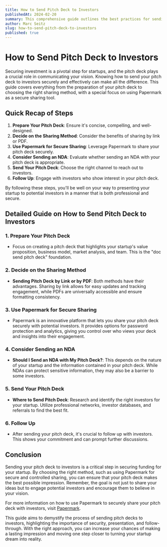 ```yaml
---
title: How to Send Pitch Deck to Investors
publishedAt: 2024-02-20
summary: This comprehensive guide outlines the best practices for sending your pitch deck to investors, ensuring your innovative ideas are presented securely and effectively. We explore various methods including the use of Papermark for secure sharing.
author: Marc Seitz
slug: how-to-send-pitch-deck-to-investors
published: true
---
```


# How to Send Pitch Deck to Investors

Securing investment is a pivotal step for startups, and the pitch deck plays a crucial role in communicating your vision. Knowing how to send your pitch deck to investors securely and effectively can make all the difference. This guide covers everything from the preparation of your pitch deck to choosing the right sharing method, with a special focus on using Papermark as a secure sharing tool.

## Quick Recap of Steps

1. **Prepare Your Pitch Deck**: Ensure it's concise, compelling, and well-designed.
2. **Decide on the Sharing Method**: Consider the benefits of sharing by link or PDF.
3. **Use Papermark for Secure Sharing**: Leverage Papermark to share your pitch deck securely.
4. **Consider Sending an NDA**: Evaluate whether sending an NDA with your pitch deck is appropriate.
5. **Send Your Pitch Deck**: Choose the right channel to reach out to investors.
6. **Follow Up**: Engage with investors who show interest in your pitch deck.

By following these steps, you'll be well on your way to presenting your startup to potential investors in a manner that is both professional and secure.

## Detailed Guide on How to Send Pitch Deck to Investors

### 1. Prepare Your Pitch Deck

- Focus on creating a pitch deck that highlights your startup's value proposition, business model, market analysis, and team. This is the "doc send pitch deck" foundation.

### 2. Decide on the Sharing Method

- **Sending Pitch Deck by Link or by PDF**: Both methods have their advantages. Sharing by link allows for easy updates and tracking engagement, while PDFs are universally accessible and ensure formatting consistency.

### 3. Use Papermark for Secure Sharing

- Papermark is an innovative platform that lets you share your pitch deck securely with potential investors. It provides options for password protection and analytics, giving you control over who views your deck and insights into their engagement.

### 4. Consider Sending an NDA

- **Should I Send an NDA with My Pitch Deck?**: This depends on the nature of your startup and the information contained in your pitch deck. While NDAs can protect sensitive information, they may also be a barrier to some investors.

### 5. Send Your Pitch Deck

- **Where to Send Pitch Deck**: Research and identify the right investors for your startup. Utilize professional networks, investor databases, and referrals to find the best fit.

### 6. Follow Up

- After sending your pitch deck, it's crucial to follow up with investors. This shows your commitment and can prompt further discussions.

## Conclusion

Sending your pitch deck to investors is a critical step in securing funding for your startup. By choosing the right method, such as using Papermark for secure and controlled sharing, you can ensure that your pitch deck makes the best possible impression. Remember, the goal is not just to share your ideas but to engage potential investors and encourage them to believe in your vision.

For more information on how to use Papermark to securely share your pitch deck with investors, visit [Papermark](https://www.papermark.io).

This guide aims to demystify the process of sending pitch decks to investors, highlighting the importance of security, presentation, and follow-through. With the right approach, you can increase your chances of making a lasting impression and moving one step closer to turning your startup dream into reality.
